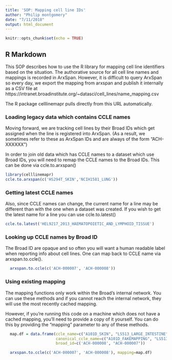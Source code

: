 ```yaml
---
title: 'SOP: Mapping cell line IDs'
author: "Philip montgomery"
date: "7/11/2018"
output: html_document
---
```


```r
knitr::opts_chunk$set(echo = TRUE)
```

## R Markdown

This SOP describes how to use the R library for mapping cell line identifiers based on the situation. The authorative source for all cell line names and mappings is recorded in ArxSpan. However, it is difficult to query ArxSpan so every day, we export the mapping from arxspan and publish it internally as a CSV file at https://intranet.broadinstitute.org/~datasci/cell_lines/name_mapping.csv

The R package celllinemapr pulls directly from this URL automatically.

### Loading legacy data which contains CCLE names

Moving forward, we are tracking cell lines by their Broad IDs which get assigned when the line is registered into
ArxSpan. (As a result, we sometimes refer to these as ArxSpan IDs and are always of the form "ACH-XXXXXX")

In order to join old data which has CCLE names to a dataset which use Broad IDs, you will need to remap the CCLE names to the Broad IDs. This can be done via ccle.to.arxspan()

```r
library(celllinemapr)
ccle.to.arxspan(c('HS294T_SKIN','NCIH1581_LUNG'))
```

### Getting latest CCLE names

Also, since CCLE names can change, the current name for a line may be different than with the one when a dataset was created. If you wish to get the latest name for a line you can use ccle.to.latest()

```r
ccle.to.latest('HEL9217_2013_HAEMATOPOIETIC_AND_LYMPHOID_TISSUE')
```

### Looking up CCLE names by Broad ID

The Broad ID are opaque and so often you will want a human readable label when reporting info about cell lines. One
can map back to CCLE name via arxspan.to.ccle().

```r
  arxspan.to.ccle(c('ACH-000007', 'ACH-000008'))
```

### Using existing mapping

The mapping functions only work within the Broad's internal network. You can use these methods and if you cannot reach the internal network, they will use the most recently cached mapping. 

However, if you're running this code on a machine which does not have a cached mapping, you'll need to provide a copy of it yourself. You can do this by providing the "mapping" parameter to any of these methods.

```r
  map.df = data.frame(ccle_name=c("A101D_SKIN", "LS513_LARGE_INTESTINE"),
                      canonical_ccle_name=c("A101D_FAKEMAPPING", "LS513_FAKEMAPPING"),
                      broad_id=c('ACH-000008', "ACH-000007"))

  arxspan.to.ccle(c('ACH-000007', 'ACH-000008'), mapping=map.df)
```
